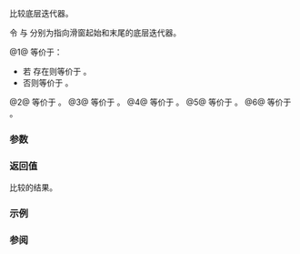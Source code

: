 {{title|1=operator==,&lt;,&gt;,&lt;=,&gt;=,&lt;=&gt;{{small|(ranges::slide_view::''iterator'')}}}}
{{cpp/ranges/slide_view/navbar}}

{{dcl begin}}
{{dcl|num=1|since=c++23|1=
friend constexpr bool operator==( const /*iterator*/&amp; x, const /*iterator*/&amp; y );
}}
{{dcl|num=2|since=c++23|1=
friend constexpr bool operator&lt;( const /*iterator*/&amp; x, const /*iterator*/&amp; y )
    requires ranges::random_access_range&lt;Base&gt;;
}}
{{dcl|num=3|since=c++23|1=
friend constexpr bool operator&gt;( const /*iterator*/&amp; x, const /*iterator*/&amp; y )
    requires ranges::random_access_range&lt;Base&gt;;
}}
{{dcl|num=4|since=c++23|1=
friend constexpr bool operator&lt;=( const /*iterator*/&amp; x, const /*iterator*/&amp; y )
    requires ranges::random_access_range&lt;Base&gt;;
}}
{{dcl|num=5|since=c++23|1=
friend constexpr bool operator&gt;=( const /*iterator*/&amp; x, const /*iterator*/&amp; y )
    requires ranges::random_access_range&lt;Base&gt;;
}}
{{dcl|num=6|since=c++23|1=
friend constexpr auto operator&lt;=&gt;( const /*iterator*/&amp; x, const /*iterator*/&amp; y )
    requires ranges::random_access_range&lt;Base&gt; &amp;&amp;
             std::three_way_comparable&lt;ranges::iterator_t&lt;Base&gt;&gt;;
}}
{{dcl end}}

比较底层迭代器。

令 {{rlpi|/#数据成员|current_}} 与 {{rlpi|/#数据成员|last_ele_}} 分别为指向滑窗起始和末尾的底层迭代器。

@1@ 等价于：
* 若 {{tti|last_ele_}} 存在则等价于 {{c|1=return x.last_ele_ == y.last_ele_;}}。
* 否则等价于 {{c|1=return x.current_ == y.current_;}}。
@2@ 等价于 {{c|return x.current_ &lt; y.current_;}}。
@3@ 等价于 {{c|return y &lt; x;}}。
@4@ 等价于 {{c|return !(y &lt; x);}}。
@5@ 等价于 {{c|return !(x &lt; y);}}。
@6@ 等价于 {{c|1=return x.current_ &lt;=&gt; y.current_;}}。

{{cpp/hidden friend|{{tt|std::ranges::slide_view::''iterator''&lt;Const&gt;}}|plural=yes}}

{{cpp/note synthesized eq}}

===参数===
{{par begin}}
{{par|x, y|迭代器}}
{{par end}}

===返回值===
比较的结果。

===示例===
{{example}}

===参阅===
{{dsc begin}}
{{dsc inc|cpp/ranges/adaptor/sentinel/dsc operator cmp|slide_view}}
{{dsc end}}

{{langlinks|de|en|es|ja|ru}}